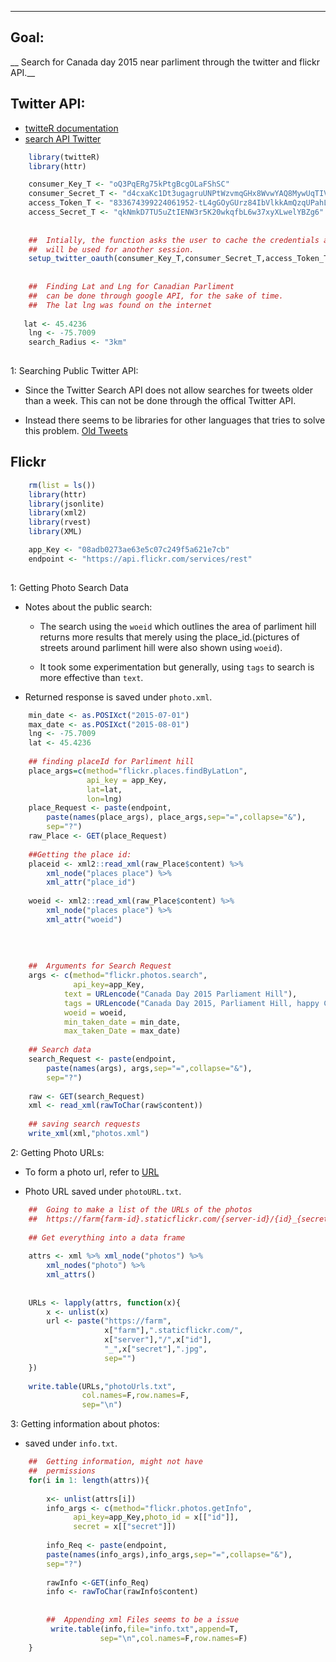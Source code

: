 
---


##  Goal:
__  Search for Canada day 2015 near parliment through the twitter
    and flickr API.__
    


##  Twitter API:
*   [twitteR documentation](https://cran.r-project.org/web/packages/twitteR/twitteR.pdf)
*   [search API Twitter](https://dev.twitter.com/rest/public/search)
```r

    library(twitteR)
    library(httr)

    consumer_Key_T <- "oQ3PqERg75kPtgBcgOLaFShSC"
    consumer_Secret_T <- "d4cxaKc1Dt3ugagruUNPtWzvmqGHx8WvwYAQ8MywUqTIVTTj9O"
    access_Token_T <- "833674399224061952-tL4gGOyGUrz84IbVlkkAmQzqUPahL1N"
    access_Secret_T <- "qkNmkD7TU5uZtIENW3r5K20wkqfbL6w37xyXLwelYBZg6"
    
    
    ##  Intially, the function asks the user to cache the credentials and 
    ##  will be used for another session.
    setup_twitter_oauth(consumer_Key_T,consumer_Secret_T,access_Token_T,access_Secret_T)
    
    
    ##  Finding Lat and Lng for Canadian Parliment
    ##  can be done through google API, for the sake of time. 
    ##  The lat lng was found on the internet
    
   lat <- 45.4236
    lng <- -75.7009
    search_Radius <- "3km"
   

```


1:  Searching Public Twitter API:

*   Since the Twitter Search API does not allow
    searches for tweets older than a week. This 
    can not be done through the offical Twitter API.

*   Instead there seems to be libraries for other
    languages that tries to solve this problem.
    [Old Tweets](https://github.com/Jefferson-Henrique/GetOldTweets-python)



##  Flickr

```r

    rm(list = ls())
    library(httr)
    library(jsonlite)
    library(xml2)
    library(rvest)
    library(XML)

    app_Key <- "08adb0273ae63e5c07c249f5a621e7cb"
    endpoint <- "https://api.flickr.com/services/rest"
    
```



1:  Getting Photo Search Data

*   Notes about the public search:
    +   The search using the `woeid` which outlines the area of parliment hill
        returns more results that merely using the place_id.(pictures of streets
        around parliment hill were also shown using `woeid`).
    
    +   It took some experimentation but generally, using
        `tags` to search is more effective than `text`.


*   Returned response is saved under
    `photo.xml`.


```r
    
    min_date <- as.POSIXct("2015-07-01")
    max_date <- as.POSIXct("2015-08-01")
    lng <- -75.7009
    lat <- 45.4236
    
    ## finding placeId for Parliment hill
    place_args=c(method="flickr.places.findByLatLon",
                 api_key = app_Key, 
                 lat=lat,
                 lon=lng)
    place_Request <- paste(endpoint,
        paste(names(place_args), place_args,sep="=",collapse="&"),
        sep="?")
    raw_Place <- GET(place_Request)
    
    ##Getting the place id:
    placeid <- xml2::read_xml(raw_Place$content) %>%
        xml_node("places place") %>%
        xml_attr("place_id")
    
    woeid <- xml2::read_xml(raw_Place$content) %>%
        xml_node("places place") %>%
        xml_attr("woeid")
    
    
    
    
    ##  Arguments for Search Request
    args <- c(method="flickr.photos.search",
              api_key=app_Key,
            text = URLencode("Canada Day 2015 Parliament Hill"),
            tags = URLencode("Canada Day 2015, Parliament Hill, happy Canada Day"),
            woeid = woeid,
            min_taken_date = min_date,
            max_taken_Date = max_date)
    
    ## Search data
    search_Request <- paste(endpoint,
        paste(names(args), args,sep="=",collapse="&"),
        sep="?")
    
    raw <- GET(search_Request)
    xml <- read_xml(rawToChar(raw$content))
    
    ## saving search requests
    write_xml(xml,"photos.xml")
```



2:  Getting Photo URLs:

*   To form a photo url, refer to
    [URL](https://www.flickr.com/services/api/misc.urls.html)

*   Photo URL saved under `photoURL.txt`.

```r
    
    ##  Going to make a list of the URLs of the photos 
    ##  https://farm{farm-id}.staticflickr.com/{server-id}/{id}_{secret}.jpg
    
    ## Get everything into a data frame
    
    attrs <- xml %>% xml_node("photos") %>%
        xml_nodes("photo") %>%
        xml_attrs()
    
    
    URLs <- lapply(attrs, function(x){
        x <- unlist(x)
        url <- paste("https://farm",
                     x["farm"],".staticflickr.com/",
                     x["server"],"/",x["id"],
                     "_",x["secret"],".jpg",
                     sep="")
    })
    
    write.table(URLs,"photoUrls.txt",
                col.names=F,row.names=F,
                sep="\n")
```




3:  Getting information about photos:

*   saved under `info.txt`.

```r
    
    ##  Getting information, might not have
    ##  permissions
    for(i in 1: length(attrs)){
        
        x<- unlist(attrs[i])
        info_args <- c(method="flickr.photos.getInfo",
              api_key=app_Key,photo_id = x[["id"]],
              secret = x[["secret"]])
        
        info_Req <- paste(endpoint, 
        paste(names(info_args),info_args,sep="=",collapse="&"),
        sep="?")
        
        rawInfo <-GET(info_Req)
        info <- rawToChar(rawInfo$content)
        
        
        ##  Appending xml Files seems to be a issue
         write.table(info,file="info.txt",append=T,
                    sep="\n",col.names=F,row.names=F)
    }
    
    
    

```
